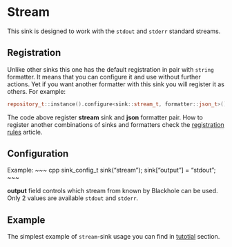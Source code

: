 # Stream
This sink is designed to work with the `stdout` and `stderr` standard streams.

## Registration
Unlike other sinks this one has the default registration in pair with `string`
formatter. It means that you can configure it and use without further actions.
Yet if you want another formatter with this sink you will register it as others.
For example:

~~~ cpp
repository_t::instance().configure<sink::stream_t, formatter::json_t>();
~~~

The code above register **stream** sink and **json** formatter pair. How to
register another combinations of sinks and formatters check the
[registration rules]() article.

## Configuration

Example:
~~~ cpp
sink_config_t sink("stream");
sink["output"] = "stdout";
~~~

**output** field controls which stream from known by Blackhole can be used.
Only 2 values are available `stdout` and `stderr`.

## Example

The simplest example of `stream`-sink usage you can find in [tutotial]()
section.
